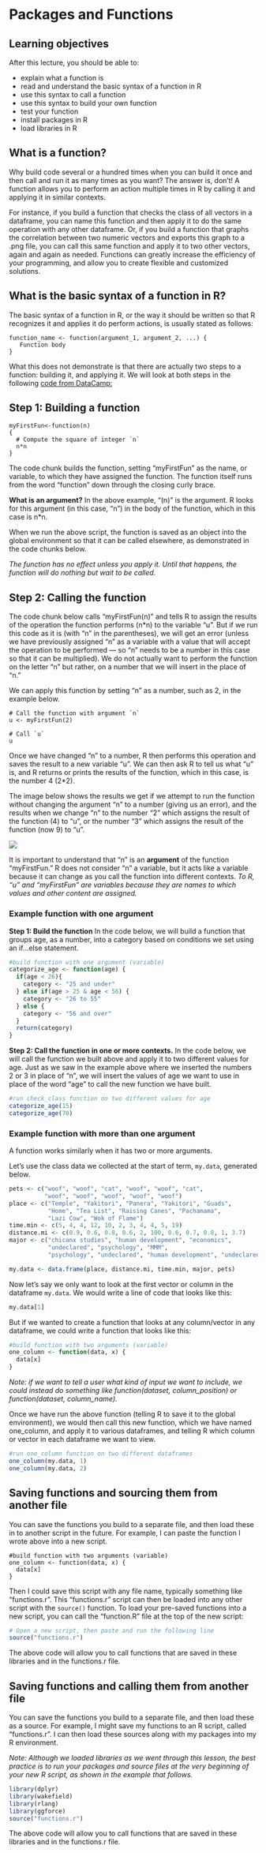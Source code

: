 # Packages and Functions

## Learning objectives

After this lecture, you should be able to:

  * explain what a function is
  * read and understand the basic syntax of a function in R
  * use this syntax to call a function
  * use this syntax to build your own function
  * test your function 
  * install packages in R
  * load libraries in R
  
## What is a function?

Why build code several or a hundred times when you can build it once and then call and run it as many times as you want? The answer is, don't! A function allows you to perform an action multiple times in R by calling it and applying it in similar contexts. 

For instance, if you build a function that checks the class of all vectors in a dataframe, you can name this function and then apply it to do the same operation with any other dataframe. Or, if you build a function that graphs the correlation between two numeric vectors and exports this graph to a .png file, you can call this same function and apply it to two other vectors, again and again as needed. Functions can greatly increase the efficiency of your programming, and allow you to create flexible and customized solutions.


## What is the basic syntax of a function in R?

The basic syntax of a function in R, or the way it should be written so that R recognizes it and applies it do perform actions, is usually stated as follows:

```
function_name <- function(argument_1, argument_2, ...) {
   Function body 
}

```

What this does not demonstrate is that there are actually two steps to a function: building it, and applying it. We will look at both steps in the following [code from DataCamp:](https://www.datacamp.com/community/tutorials/functions-in-r-a-tutorial#what)

## Step 1: Building a function

```
myFirstFun<-function(n)
{
  # Compute the square of integer `n` 
  n*n  
}
```

The code chunk builds the function, setting "myFirstFun" as the name, or variable, to which they have assigned the function. The function itself runs from the word "function" down through the closing curly brace.

**What is an argument?**
In the above example, "(n)" is the argument. R looks for this argument (in this case, "n") in the body of the function, which in this case is n*n.

When we run the above script, the function is saved as an object into the global environment so that it can be called elsewhere, as demonstrated in the code chunks below.

*The function has no effect unless you apply it. Until that happens, the function will do nothing but wait to be called.*

## Step 2: Calling the function

The code chunk below calls "myFirstFun(n)" and tells R to assign the results of the operation the function performs (n*n) to the variable "u". But if we run this code as it is (with "n" in the parentheses), we will get an error (unless we have previously assigned "n" as a variable with a value that will accept the operation to be performed — so "n" needs to be a number in this case so that it can be multiplied). We do not actually want to perform the function on the letter "n" but rather, on a number that we will insert in the place of "n."

We can apply this function by setting "n" as a number, such as 2, in the example below.
```
# Call the function with argument `n`
u <- myFirstFun(2)

# Call `u`
u
```

Once we have changed "n" to a number, R then performs this operation and saves the result to a new variable "u". We can then ask R to tell us what "u" is, and R returns or prints the results of the function, which in this case, is the number 4 (2*2).

The image below shows the results we get if we attempt to run the function without changing the argument "n" to a number (giving us an error), and the results when we change "n" to the number "2" which assigns the result of the function (4) to "u", or the number "3" which assigns the result of the function (now 9) to "u". 

![](./img/sample_lec7.png)


It is important to understand that "n" is an **argument** of the function "myFirstFun." R does not consider "n" a variable, but it acts like a variable because it can change as you call the function into different contexts. 
*To R, "u" and "myFirstFun" are variables because they are names to which values and other content are assigned.* 

### Example function with one argument  

**Step 1: Build the function**
In the code below, we will build a function that groups age, as a number, into a category based on conditions we set using an if...else statement.


```r
#build function with one argument (variable)
categorize_age <- function(age) {
  if(age < 26){
    category <- "25 and under"
  } else if(age > 25 & age < 56) {
    category <- "26 to 55"
  } else {
    category <- "56 and over"
  }
  return(category)
}
```

**Step 2: Call the function in one or more contexts.**
In the code below, we will call the function we built above and apply it to two different values for age. Just as we saw in the example above where we inserted the numbers 2 or 3 in place of "n", we will insert the values of age we want to use in place of the word "age" to call the new function we have built. 

```r
#run check_class function on two different values for age
categorize_age(15)
categorize_age(70)
```

### Example function with more than one argument  

A function works similarly when it has two or more arguments. 

Let's use the class data we collected at the start of term, `my.data`, generated below.

```r
pets <- c("woof", "woof", "cat", "woof", "woof", "cat", 
          "woof", "woof", "woof", "woof", "woof")
place <- c("Temple", "Yakitori", "Panera", "Yakitori", "Guads", 
           "Home", "Tea List", "Raising Canes", "Pachamama", 
           "Lazi Cow", "Wok of Flame")
time.min <- c(5, 4, 4, 12, 10, 2, 3, 4, 4, 5, 19)
distance.mi <- c(0.9, 0.6, 0.8, 0.6, 2, 100, 0.6, 0.7, 0.8, 1, 3.7)
major <- c("chicanx studies", "human development", "economics",
           "undeclared", "psychology", "MMM",
           "psychology", "undeclared", "human development", "undeclared", "GG")

my.data <- data.frame(place, distance.mi, time.min, major, pets)
```

Now let's say we only want to look at the first vector or column in the dataframe `my.data`. We would write a line of code that looks like this:

```r
my.data[1]
```

But if we wanted to create a function that looks at any column/vector in any dataframe, we could write a function that looks like this:

```r
#build function with two arguments (variable)
one_column <- function(data, x) {
  data[x]
}
```
*Note: if we want to tell a user what kind of input we want to include, we could instead do something like function(dataset, column_position) or function(dataset, column_name).*

Once we have run the above function (telling R to save it to the global environment), we would then call this new function, which we have named one_column, and apply it to various dataframes, and telling R which column or vector in each dataframe we want to view.

```r
#run one_column function on two different dataframes
one_column(my.data, 1)
one_column(my.data, 2)
```


## Saving functions and sourcing them from another file

You can save the functions you build to a separate file, and then load these in to another script in the future. For example, I can paste the function I wrote above into a new script.

```
#build function with two arguments (variable)
one_column <- function(data, x) {
  data[x]
}
```

Then I could save this script with any file name, typically something like "functions.r". This "functions.r" script can then be loaded into any other script with the `source()` function. To load your pre-saved functions into a new script, you can call the "function.R" file at the top of the new script:

```r
# Open a new script, then paste and run the following line
source("functions.r") 
```

The above code will allow you to call functions that are saved in these libraries and in the functions.r file.


## Saving functions and calling them from another file

You can save the functions you build to a separate file, and then load these as a source. For example, I might save my functions to an R script, called "functions.r". I can then load these sources along with my packages into my R environment. 

*Note: Although we loaded libraries as we went through this lesson, the best practice is to run your packages and source files at the very beginning of your new R script, as shown in the example that follows.*

```r
library(dplyr)
library(wakefield)
library(rlang)
library(ggforce)
source("functions.r") 
```

The above code will allow you to call functions that are saved in these libraries and in the functions.r file.
